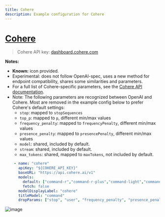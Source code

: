 ```yaml
---
title: Cohere
description: Example configuration for Cohere
---
```


# [Cohere](https://cohere.com/)

> Cohere API key: [dashboard.cohere.com](https://dashboard.cohere.com/)

**Notes:**

- **Known:** icon provided.
- Experimental: does not follow OpenAI-spec, uses a new method for endpoint compatibility, shares some similarities and parameters.
- For a full list of Cohere-specific parameters, see the [Cohere API documentation](https://docs.cohere.com/reference/chat).
- Note: The following parameters are recognized between OpenAI and Cohere. Most are removed in the example config below to prefer Cohere's default settings:
    - `stop`: mapped to `stopSequences`
    - `top_p`: mapped to `p`, different min/max values
    - `frequency_penalty`: mapped to `frequencyPenalty`, different min/max values
    - `presence_penalty`: mapped to `presencePenalty`, different min/max values
    - `model`: shared, included by default.
    - `stream`: shared, included by default.
    - `max_tokens`: shared, mapped to `maxTokens`, not included by default.


```yaml filename="librechat.yaml"
    - name: "cohere"
      apiKey: "${COHERE_API_KEY}"
      baseURL: "https://api.cohere.ai/v1"
      models:
        default: ["command-r","command-r-plus","command-light","command-light-nightly","command","command-nightly"]
        fetch: false
      modelDisplayLabel: "cohere"
      titleModel: "command"
      dropParams: ["stop", "user", "frequency_penalty", "presence_penalty", "temperature", "top_p"]
```

![image](https://github.com/danny-avila/MyLinks/assets/110412045/03549e00-243c-4539-ac9a-0d782af7cd6c)